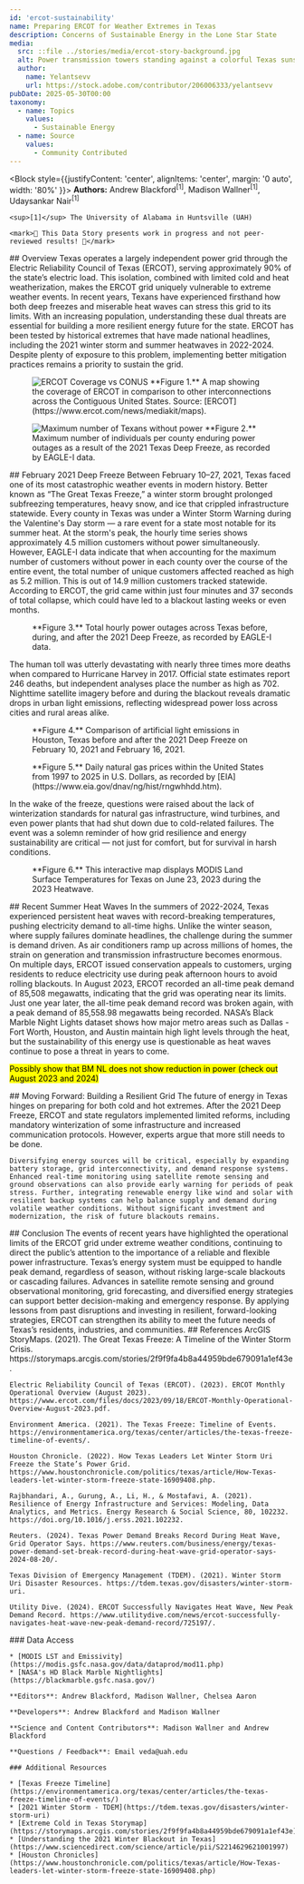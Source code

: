```yaml
---
id: 'ercot-sustainability'
name: Preparing ERCOT for Weather Extremes in Texas
description: Concerns of Sustainable Energy in the Lone Star State
media:
  src: ::file ../stories/media/ercot-story-background.jpg
  alt: Power transmission towers standing against a colorful Texas sunset.
  author: 
    name: Yelantsevv
    url: https://stock.adobe.com/contributor/206006333/yelantsevv
pubDate: 2025-05-30T00:00
taxonomy:
  - name: Topics
    values:
      - Sustainable Energy
  - name: Source
    values:
      - Community Contributed
---
```


<Block style={{justifyContent: 'center', alignItems: 'center', margin: '0 auto', width: '80%' }}>
  <Prose>
    **Authors:** Andrew Blackford<sup>[1]</sup>\, Madison Wallner<sup>[1]</sup>\, Udaysankar Nair<sup>[1]</sup>
   
    <sup>[1]</sup> The University of Alabama in Huntsville (UAH)

    <mark>🚧 This Data Story presents work in progress and not peer-reviewed results! 🚧</mark>
  </Prose>
</Block>

<Block>
  <Prose>
    ## Overview
    Texas operates a largely independent power grid through the Electric Reliability Council of Texas (ERCOT), serving approximately 90% of the state’s electric load. This isolation, combined with limited cold and heat weatherization, makes the ERCOT grid uniquely vulnerable to extreme weather events. In recent years, Texans have experienced firsthand how both deep freezes and miserable heat waves can stress this grid to its limits. With an increasing population, understanding these dual threats are essential for building a more resilient energy future for the state. ERCOT has been tested by historical extremes that have made national headlines, including the 2021 winter storm and summer heatwaves in 2022-2024. Despite plenty of exposure to this problem, implementing better mitigation practices remains a priority to sustain the grid.
  </Prose>

  <Figure>
    <Image
      src={new URL('./ercot-map.jpg', import.meta.url).href}
      alt='ERCOT Coverage vs CONUS'
    />
    <Caption>
    **Figure 1.** A map showing the coverage of ERCOT in comparison to other interconnections across the Contiguous United States. Source: [ERCOT](https://www.ercot.com/news/mediakit/maps).
    </Caption>
  </Figure>
</Block>

<Block>
  <Figure>
    <Image
      src={new URL('./ERCOT_Texas_Outages.png', import.meta.url).href}
      alt='Maximum number of Texans without power'
    />
    <Caption>
    **Figure 2.** Maximum number of individuals per county enduring power outages as a result of the 2021 Texas Deep Freeze, as recorded by EAGLE-I data.
    </Caption>
  </Figure>

  <Prose>
    ## February 2021 Deep Freeze
    Between February 10–27, 2021, Texas faced one of its most catastrophic weather events in modern history. Better known as “The Great Texas Freeze,” a winter storm brought prolonged subfreezing temperatures, heavy snow, and ice that crippled infrastructure statewide. Every county in Texas was under a Winter Storm Warning during the Valentine's Day storm — a rare event for a state most notable for its summer heat. At the storm's peak, the hourly time series shows approximately 4.5 million customers without power simultaneously. However, EAGLE-I data indicate that when accounting for the maximum number of customers without power in each county over the course of the entire event, the total number of unique customers affected reached as high as 5.2 million. This is out of 14.9 million customers tracked statewide. According to ERCOT, the grid came within just four minutes and 37 seconds of total collapse, which could have led to a blackout lasting weeks or even months.
  </Prose>
</Block>

<Block>
  <Figure>
    <Chart
      dataPath={new URL('./ERCOT_power_outages_Texas.csv', import.meta.url).href}
      dateFormat="%m/%d/%Y %H:%M"
      idKey='State'
      xKey='Date'
      yKey='Total_Power_Outages'
      yAxisLabel='Maximum Power Outages Recorded Hourly'
    />
    <Caption>
      **Figure 3.** Total hourly power outages across Texas before, during, and after the 2021 Deep Freeze, as recorded by EAGLE-I data.
    </Caption>
  </Figure>
</Block>

<Block>
  <Prose>
   The human toll was utterly devastating with nearly three times more deaths when compared to Hurricane Harvey in 2017. Official state estimates report 246 deaths, but independent analyses place the number as high as 702. Nighttime satellite imagery before and during the blackout reveals dramatic drops in urban light emissions, reflecting widespread power loss across cities and rural areas alike. 
  </Prose>

  <Figure>
   <Map
    datasetId='nighttime-lights'
    layerId='ercot-houston-nightlights-freeze'
    dateTime='2021-02-10'
    zoom={8.5}
    center={[-95.3834, 29.8286]}
    compareDateTime='2021-02-16'
  />
   <Caption
    attrAuthor='NASA'
    attrUrl='https://nasa.gov/'
  >
    **Figure 4.** Comparison of artificial light emissions in Houston, Texas before and after the 2021 Deep Freeze on February 10, 2021 and February 16, 2021.
   </Caption>
  </Figure>
</Block>

<Block>
  <Figure>
    <Chart
      dataPath={new URL('./Ercot_Gas_Prices.csv', import.meta.url).href}
      dateFormat="%m/%d/%Y"
      idKey='Source'
      xKey='Date'
      yKey='Price'
      yAxisLabel='Cost of Natural Gas in U.S. Dollars'
      highlightStart = '01/01/2021'
      highlightEnd = '03/31/2021'
      highlightLabel = 'Deep Freeze'
    />
    <Caption>
      **Figure 5.** Daily natural gas prices within the United States from 1997 to 2025 in U.S. Dollars, as recorded by [EIA](https://www.eia.gov/dnav/ng/hist/rngwhhdd.htm).
    </Caption>
  </Figure>
</Block>

<Block>
  <Prose>
   In the wake of the freeze, questions were raised about the lack of winterization standards for natural gas infrastructure, wind turbines, and even power plants that had shut down due to cold-related failures. The event was a solemn reminder of how grid resilience and energy sustainability are critical — not just for comfort, but for survival in harsh conditions.
  </Prose>
</Block>

<Block>
 <Figure> 
  <Map
    center={[-97.8728, 30.989]}
    zoom={4}
    datasetId='ercot-heatwave'
    layerId='ERCOT-MODIS'
    dateTime='2023-06-23'
  />
  <Caption
    attrAuthor='NASA'
    attrUrl='https://nasa.gov/'
  >
    **Figure 6.** This interactive map displays MODIS Land Surface Temperatures for Texas on June 23, 2023 during the 2023 Heatwave.
  </Caption>
 </Figure>
  
  <Prose>
    ## Recent Summer Heat Waves
    In the summers of 2022-2024, Texas experienced persistent heat waves with record-breaking temperatures, pushing electricity demand to all-time highs. Unlike the winter season, where supply failures dominate headlines, the challenge during the summer is demand driven. As air conditioners ramp up across millions of homes, the strain on generation and transmission infrastructure becomes enormous. On multiple days, ERCOT issued conservation appeals to customers, urging residents to reduce electricity use during peak afternoon hours to avoid rolling blackouts.
   </Prose>
</Block>

<Block>
  <Prose>
   In August 2023, ERCOT recorded an all-time peak demand of 85,508 megawatts, indicating that the grid was operating near its limits. Just one year later, the all-time peak demand record was broken again, with a peak demand of 85,558.98 megawatts being recorded. NASA’s Black Marble Night Lights dataset shows how major metro areas such as Dallas - Fort Worth, Houston, and Austin maintain high light levels through the heat, but the sustainability of this energy use is questionable as heat waves continue to pose a threat in years to come.

   <mark>Possibly show that BM NL does not show reduction in power (check out August 2023 and 2024)</mark>
  </Prose>
</Block>

<Block>
  <Prose>
    ## Moving Forward: Building a Resilient Grid
    The future of energy in Texas hinges on preparing for both cold and hot extremes. After the 2021 Deep Freeze, ERCOT and state regulators implemented limited reforms, including mandatory winterization of some infrastructure and increased communication protocols. However, experts argue that more still needs to be done.

    Diversifying energy sources will be critical, especially by expanding battery storage, grid interconnectivity, and demand response systems. Enhanced real-time monitoring using satellite remote sensing and ground observations can also provide early warning for periods of peak stress. Further, integrating renewable energy like wind and solar with resilient backup systems can help balance supply and demand during volatile weather conditions. Without significant investment and modernization, the risk of future blackouts remains.
  </Prose>
</Block>

<Block>
  <Prose>
    ## Conclusion
    The events of recent years have highlighted the operational limits of the ERCOT grid under extreme weather conditions, continuing to direct the public’s attention to the importance of a reliable and flexible power infrastructure. Texas’s energy system must be equipped to handle peak demand, regardless of season, without risking large-scale blackouts or cascading failures. Advances in satellite remote sensing and ground observational monitoring, grid forecasting, and diversified energy strategies can support better decision-making and emergency response. By applying lessons from past disruptions and investing in resilient, forward-looking strategies, ERCOT can strengthen its ability to meet the future needs of Texas’s residents, industries, and communities.
  </Prose>
</Block>

<Block>
  <Prose>
    ## References
    ArcGIS StoryMaps. (2021). The Great Texas Freeze: A Timeline of the Winter Storm Crisis. https://storymaps.arcgis.com/stories/2f9f9fa4b8a44959bde679091a1ef43e.

    Electric Reliability Council of Texas (ERCOT). (2023). ERCOT Monthly Operational Overview (August 2023). https://www.ercot.com/files/docs/2023/09/18/ERCOT-Monthly-Operational-Overview-August-2023.pdf.

    Environment America. (2021). The Texas Freeze: Timeline of Events. https://environmentamerica.org/texas/center/articles/the-texas-freeze-timeline-of-events/.

    Houston Chronicle. (2022). How Texas Leaders Let Winter Storm Uri Freeze the State’s Power Grid. https://www.houstonchronicle.com/politics/texas/article/How-Texas-leaders-let-winter-storm-freeze-state-16909408.php.
    
    Rajbhandari, A., Gurung, A., Li, H., & Mostafavi, A. (2021). Resilience of Energy Infrastructure and Services: Modeling, Data Analytics, and Metrics. Energy Research & Social Science, 80, 102232. https://doi.org/10.1016/j.erss.2021.102232.
    
    Reuters. (2024). Texas Power Demand Breaks Record During Heat Wave, Grid Operator Says. https://www.reuters.com/business/energy/texas-power-demand-set-break-record-during-heat-wave-grid-operator-says-2024-08-20/.
    
    Texas Division of Emergency Management (TDEM). (2021). Winter Storm Uri Disaster Resources. https://tdem.texas.gov/disasters/winter-storm-uri.

    Utility Dive. (2024). ERCOT Successfully Navigates Heat Wave, New Peak Demand Record. https://www.utilitydive.com/news/ercot-successfully-navigates-heat-wave-new-peak-demand-record/725197/.
  </Prose>
</Block>

<Block>
  <Prose>
    ### Data Access

    * [MODIS LST and Emissivity](https://modis.gsfc.nasa.gov/data/dataprod/mod11.php)
    * [NASA's HD Black Marble Nightlights](https://blackmarble.gsfc.nasa.gov/)
  </Prose>
</Block>

<Block>
  <Prose>

    **Editors**: Andrew Blackford, Madison Wallner, Chelsea Aaron

    **Developers**: Andrew Blackford and Madison Wallner

    **Science and Content Contributors**: Madison Wallner and Andrew Blackford

    **Questions / Feedback**: Email veda@uah.edu 

    ### Additional Resources

    * [Texas Freeze Timeline](https://environmentamerica.org/texas/center/articles/the-texas-freeze-timeline-of-events/)
    * [2021 Winter Storm - TDEM](https://tdem.texas.gov/disasters/winter-storm-uri)
    * [Extreme Cold in Texas Storymap](https://storymaps.arcgis.com/stories/2f9f9fa4b8a44959bde679091a1ef43e)
    * [Understanding the 2021 Winter Blackout in Texas](https://www.sciencedirect.com/science/article/pii/S2214629621001997)
    * [Houston Chronicles](https://www.houstonchronicle.com/politics/texas/article/How-Texas-leaders-let-winter-storm-freeze-state-16909408.php)

  </Prose>
</Block>